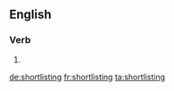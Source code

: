 
==English==

===Verb===
{{head|en|present participle}}

# {{present participle of|shortlist|lang=en}}

[[de:shortlisting]]
[[fr:shortlisting]]
[[ta:shortlisting]]